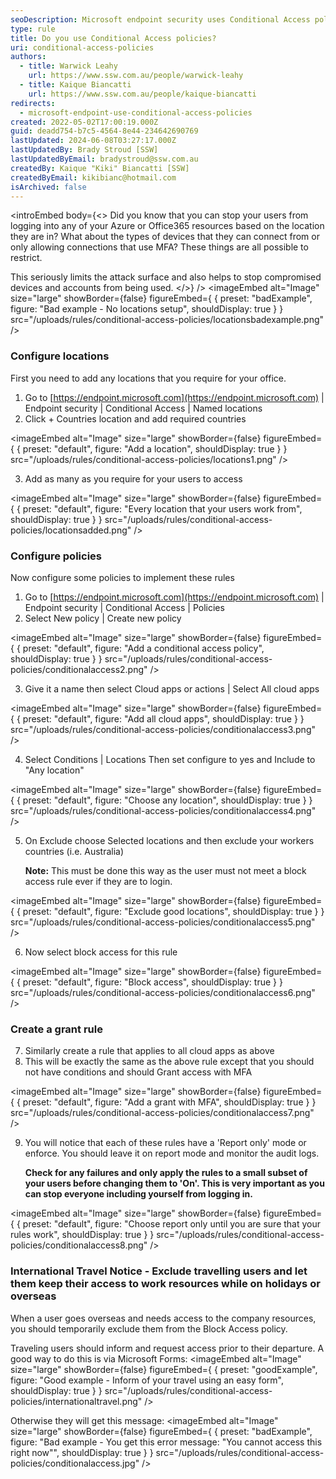 ```yaml
---
seoDescription: Microsoft endpoint security uses Conditional Access policies to restrict user access to Azure and Office365 resources based on location, device types, and multi-factor authentication (MFA) requirements.
type: rule
title: Do you use Conditional Access policies?
uri: conditional-access-policies
authors:
  - title: Warwick Leahy
    url: https://www.ssw.com.au/people/warwick-leahy
  - title: Kaique Biancatti
    url: https://www.ssw.com.au/people/kaique-biancatti
redirects:
  - microsoft-endpoint-use-conditional-access-policies
created: 2022-05-02T17:00:19.000Z
guid: deadd754-b7c5-4564-8e44-234642690769
lastUpdated: 2024-06-08T03:27:17.000Z
lastUpdatedBy: Brady Stroud [SSW]
lastUpdatedByEmail: bradystroud@ssw.com.au
createdBy: Kaique "Kiki" Biancatti [SSW]
createdByEmail: kikibianc@hotmail.com
isArchived: false
---
```


<introEmbed
  body={<>
Did you know that you can stop your users from logging into any of your Azure or Office365 resources based on the location they are in? What about the types of devices that they can connect from or only allowing connections that use MFA? These things are all possible to restrict.

This seriously limits the attack surface and also helps to stop compromised devices and accounts from being used.
  </>}
/>
<imageEmbed
  alt="Image"
  size="large"
  showBorder={false}
  figureEmbed={ {
    preset: "badExample",
    figure: "Bad example - No locations setup",
    shouldDisplay: true
  } }
  src="/uploads/rules/conditional-access-policies/locationsbadexample.png"
/>

### Configure locations

First you need to add any locations that you require for your office.

1. Go to [https://endpoint.microsoft.com](https://endpoint.microsoft.com) | Endpoint security | Conditional Access | Named locations
2. Click + Countries location and add required countries

   
<imageEmbed
  alt="Image"
  size="large"
  showBorder={false}
  figureEmbed={ {
    preset: "default",
    figure: "Add a location",
    shouldDisplay: true
  } }
  src="/uploads/rules/conditional-access-policies/locations1.png"
/>

3. Add as many as you require for your users to access

   
<imageEmbed
  alt="Image"
  size="large"
  showBorder={false}
  figureEmbed={ {
    preset: "default",
    figure: "Every location that your users work from",
    shouldDisplay: true
  } }
  src="/uploads/rules/conditional-access-policies/locationsadded.png"
/>

### Configure policies

Now configure some policies to implement these rules

1. Go to [https://endpoint.microsoft.com](https://endpoint.microsoft.com) | Endpoint security | Conditional Access | Policies
2. Select New policy | Create new policy

   
<imageEmbed
  alt="Image"
  size="large"
  showBorder={false}
  figureEmbed={ {
    preset: "default",
    figure: "Add a conditional access policy",
    shouldDisplay: true
  } }
  src="/uploads/rules/conditional-access-policies/conditionalaccess2.png"
/>

3. Give it a name then select Cloud apps or actions | Select All cloud apps

   
<imageEmbed
  alt="Image"
  size="large"
  showBorder={false}
  figureEmbed={ {
    preset: "default",
    figure: "Add all cloud apps",
    shouldDisplay: true
  } }
  src="/uploads/rules/conditional-access-policies/conditionalaccess3.png"
/>

4. Select Conditions | Locations
   Then set configure to yes and Include to "Any location"

   
<imageEmbed
  alt="Image"
  size="large"
  showBorder={false}
  figureEmbed={ {
    preset: "default",
    figure: "Choose any location",
    shouldDisplay: true
  } }
  src="/uploads/rules/conditional-access-policies/conditionalaccess4.png"
/>

5. On Exclude choose Selected locations and then exclude your workers countries (i.e. Australia)

   **Note:** This must be done this way as the user must not meet a block access rule ever if they are to login.


<imageEmbed
  alt="Image"
  size="large"
  showBorder={false}
  figureEmbed={ {
    preset: "default",
    figure: "Exclude good locations",
    shouldDisplay: true
  } }
  src="/uploads/rules/conditional-access-policies/conditionalaccess5.png"
/>

6. Now select block access for this rule

   
<imageEmbed
  alt="Image"
  size="large"
  showBorder={false}
  figureEmbed={ {
    preset: "default",
    figure: "Block access",
    shouldDisplay: true
  } }
  src="/uploads/rules/conditional-access-policies/conditionalaccess6.png"
/>

### Create a grant rule

7. Similarly create a rule that applies to all cloud apps as above
8. This will be exactly the same as the above rule except that you should not have conditions and should Grant access with MFA

   
<imageEmbed
  alt="Image"
  size="large"
  showBorder={false}
  figureEmbed={ {
    preset: "default",
    figure: "Add a grant with MFA",
    shouldDisplay: true
  } }
  src="/uploads/rules/conditional-access-policies/conditionalaccess7.png"
/>

9. You will notice that each of these rules have a 'Report only' mode or enforce. You should leave it on report mode and monitor the audit logs.

   **Check for any failures and only apply the rules to a small subset of your users before changing them to 'On'. This is very important as you can stop everyone including yourself from logging in.**

   
<imageEmbed
  alt="Image"
  size="large"
  showBorder={false}
  figureEmbed={ {
    preset: "default",
    figure: "Choose report only until you are sure that your rules work",
    shouldDisplay: true
  } }
  src="/uploads/rules/conditional-access-policies/conditionalaccess8.png"
/>

### International Travel Notice - Exclude travelling users and let them keep their access to work resources while on holidays or overseas

When a user goes overseas and needs access to the company resources, you should temporarily exclude them from the Block Access policy.

Traveling users should inform and request access prior to their departure. A good way to do this is via Microsoft Forms:
<imageEmbed
  alt="Image"
  size="large"
  showBorder={false}
  figureEmbed={ {
    preset: "goodExample",
    figure: "Good example - Inform of your travel using an easy form",
    shouldDisplay: true
  } }
  src="/uploads/rules/conditional-access-policies/internationaltravel.png"
/>

Otherwise they will get this message:
<imageEmbed
  alt="Image"
  size="large"
  showBorder={false}
  figureEmbed={ {
    preset: "badExample",
    figure: "Bad example - You get this error message: \"You cannot access this right now\"",
    shouldDisplay: true
  } }
  src="/uploads/rules/conditional-access-policies/conditionalaccess.jpg"
/>
